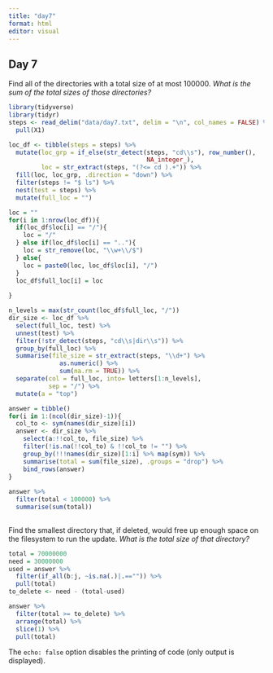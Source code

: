 ```yaml
---
title: "day7"
format: html
editor: visual
---
```


## Day 7

Find all of the directories with a total size of at most 100000. *What is the sum of the total sizes of those directories?*

```r
library(tidyverse)
library(tidyr)
steps <- read_delim("data/day7.txt", delim = "\n", col_names = FALSE) %>% 
  pull(X1)

loc_df <- tibble(steps = steps) %>% 
  mutate(loc_grp = if_else(str_detect(steps, "cd\\s"), row_number(),
                                      NA_integer_),
         loc = str_extract(steps, "(?<= cd ).+")) %>% 
  fill(loc, loc_grp, .direction = "down") %>% 
  filter(steps != "$ ls") %>% 
  nest(test = steps) %>% 
  mutate(full_loc = "")

loc = ""
for(i in 1:nrow(loc_df)){
  if(loc_df$loc[i] == "/"){
    loc = "/"
  } else if(loc_df$loc[i] == ".."){
    loc = str_remove(loc, "\\w+\\/$")
  } else{
    loc = paste0(loc, loc_df$loc[i], "/") 
  }
  loc_df$full_loc[i] = loc
  
}

n_levels = max(str_count(loc_df$full_loc, "/"))
dir_size <- loc_df %>% 
  select(full_loc, test) %>% 
  unnest(test) %>% 
  filter(!str_detect(steps, "cd\\s|dir\\s")) %>% 
  group_by(full_loc) %>% 
  summarise(file_size = str_extract(steps, "\\d+") %>% 
              as.numeric() %>% 
              sum(na.rm = TRUE)) %>% 
  separate(col = full_loc, into= letters[1:n_levels],
           sep = "/") %>% 
  mutate(a = "top")

answer = tibble()
for(i in 1:(ncol(dir_size)-1)){
  col_to <- sym(names(dir_size)[i])
  answer <- dir_size %>% 
    select(a:!!col_to, file_size) %>% 
    filter(!is.na(!!col_to) & !!col_to != "") %>%
    group_by(!!!names(dir_size)[1:i] %>% map(sym)) %>% 
    summarise(total = sum(file_size), .groups = "drop") %>% 
    bind_rows(answer)
}
  
answer %>% 
  filter(total < 100000) %>% 
  summarise(sum(total))
  
```

Find the smallest directory that, if deleted, would free up enough space on the filesystem to run the update. *What is the total size of that directory?*

```r
total = 70000000
need = 30000000
used = answer %>% 
  filter(if_all(b:j, ~is.na(.)|.=="")) %>% 
  pull(total)
to_delete <- need - (total-used)

answer %>% 
  filter(total >= to_delete) %>% 
  arrange(total) %>% 
  slice(1) %>% 
  pull(total)
```

The `echo: false` option disables the printing of code (only output is displayed).
